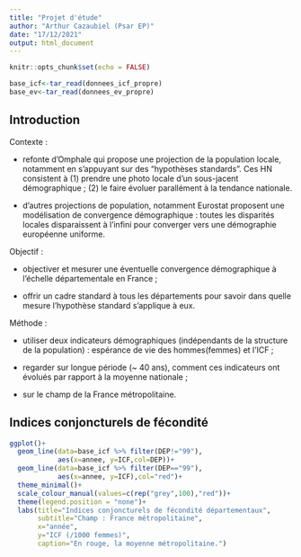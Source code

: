 ```yaml
---
title: "Projet d'étude"
author: "Arthur Cazaubiel (Psar EP)"
date: "17/12/2021"
output: html_document
---
```


```r
knitr::opts_chunk$set(echo = FALSE)
```

```r
base_icf<-tar_read(donnees_icf_propre)
base_ev<-tar_read(donnees_ev_propre)
```

## Introduction

Contexte :

* refonte d'Omphale qui propose une projection de la population locale, notamment en s'appuyant sur des "hypothèses standards". Ces HN consistent à (1) prendre une photo locale d'un sous-jacent démographique ; (2) le faire évoluer parallément à la tendance nationale.

* d'autres projections de population, notamment Eurostat proposent une modélisation de convergence démographique : toutes les disparités locales disparaissent à l'infini pour converger vers une démographie européenne uniforme.

Objectif : 

* objectiver et mesurer une éventuelle convergence démographique à l'échelle départementale en France ;

* offrir un cadre standard à tous les départements pour savoir dans quelle mesure l'hypothèse standard s'applique à eux.

Méthode :

* utiliser deux indicateurs démographiques (indépendants de la structure de la population) : espérance de vie des hommes(femmes)  et l'ICF ;

* regarder sur longue période (~ 40 ans), comment ces indicateurs ont évolués par rapport à la moyenne nationale ;

* sur le champ de la France métropolitaine.

## Indices conjoncturels de fécondité

```r
ggplot()+
  geom_line(data=base_icf %>% filter(DEP!="99"),
            aes(x=annee, y=ICF,col=DEP))+
  geom_line(data=base_icf %>% filter(DEP=="99"),
            aes(x=annee, y=ICF),col="red")+
  theme_minimal()+
  scale_colour_manual(values=c(rep("grey",100),"red"))+
  theme(legend.position = "none")+
  labs(title="Indices conjoncturels de fécondité départementaux",
       subtitle="Champ : France métropolitaine",
       x="année",
       y="ICF (/1000 femmes)",
       caption="En rouge, la moyenne métropolitaine.")

```

